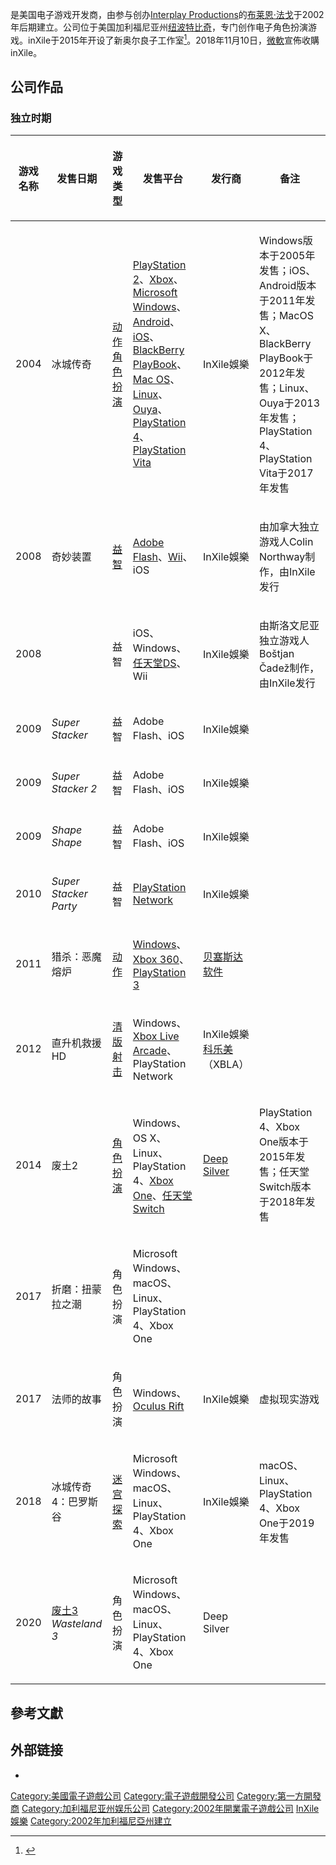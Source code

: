 {{NoteTA
| G1=Games
}}
{{lowercase}}
{{vgname2|inXile娱乐|en=inXile Entertainment}}是美国电子游戏开发商，由参与创办[[Interplay_Productions|Interplay Productions]]的[[布莱恩·法戈|布莱恩·法戈]]于2002年后期建立。公司位于美国加利福尼亚州[[纽波特比奇_(加利福尼亚州)|纽波特比奇]]，专门创作电子角色扮演游戏。inXile于2015年开设了新奥尔良子工作室<ref name="Orleans">{{cite web|last=Makuch|first=Eddie|url=http://www.gamespot.com/articles/wasteland-2-dev-opening-new-orleans-office-will-pa/1100-6431622/|title=Wasteland 2 Dev Opening New Orleans Office, Will Pay $75,000 Salaries|website=[[GameSpot|GameSpot]]|publisher=[[CBS_Interactive|CBS Interactive]]|date=October 22, 2015|accessdate=November 20, 2016|archive-date=2021-01-25|archive-url=https://web.archive.org/web/20210125023257/https://www.gamespot.com/articles/wasteland-2-dev-opening-new-orleans-office-will-pa/1100-6431622/|dead-url=no}}</ref>。2018年11月10日，[[微軟|微軟]]宣佈收購inXile。

== 公司作品 ==
=== 独立时期 ===
{| class="wikitable sortable" border="1" style="width: 100%;"
|-
! 游戏名称
! 发售日期
! 游戏类型
! 发售平台
! 发行商
! 备注
|-
| 2004
| 冰城传奇<br>''{{le|The Bard's Tale (2004 video game)|The Bard's Tale (2004 video game)|The Bard's Tale}}''
| [[动作角色扮演游戏|动作角色扮演]]
| [[PlayStation_2|PlayStation 2]]、[[Xbox_(游戏机)|Xbox]]、[[Microsoft_Windows|Microsoft Windows]]、[[Android|Android]]、[[iOS|iOS]]、[[BlackBerry_PlayBook|BlackBerry PlayBook]]、[[Mac_OS|Mac OS]]、[[Linux|Linux]]、[[Ouya|Ouya]]、[[PlayStation_4|PlayStation 4]]、[[PlayStation_Vita|PlayStation Vita]] 
| InXile娛樂
| Windows版本于2005年发售；iOS、Android版本于2011年发售；MacOS X、BlackBerry PlayBook于2012年发售；Linux、Ouya于2013年发售；PlayStation 4、PlayStation Vita于2017年发售
|-
| 2008
| 奇妙装置<br>''{{le|Fantastic Contraption (2008 video game)|Fantastic Contraption (2008 video game)|Fantastic Contraption}}''
| [[益智游戏|益智]]
| [[Adobe_Flash|Adobe Flash]]、[[Wii|Wii]]、iOS
| InXile娛樂
| 由加拿大独立游戏人Colin Northway制作，由InXile发行
|-
| 2008
| ''{{le|Line Rider|Line Rider|Line Rider 2: Unbound}}''
| 益智
| iOS、Windows、[[任天堂DS|任天堂DS]]、Wii
| InXile娛樂
| 由斯洛文尼亚独立游戏人Boštjan Čadež制作，由InXile发行
|-
| 2009
| ''Super Stacker''
| 益智
| Adobe Flash、iOS
| InXile娛樂
| 
|-
| 2009
| ''Super Stacker 2''
| 益智
| Adobe Flash、iOS
| InXile娛樂
| 
|-
| 2009
| ''Shape Shape''
| 益智
| Adobe Flash、iOS
| InXile娛樂
| 
|-
| 2010
| ''Super Stacker Party''
| 益智
| [[PlayStation_Network|PlayStation Network]]
| InXile娛樂
| 
|-
| 2011
| 猎杀：恶魔熔炉<br>''{{le|Hunted: The Demon's Forge|Hunted: The Demon's Forge}}''
| [[动作电子游戏|动作]]
| [[Windows|Windows]]、[[Xbox_360|Xbox 360]]、[[PlayStation_3|PlayStation 3]]
| [[贝塞斯达软件|贝塞斯达软件]]
| 
|-
| 2012
| 直升机救援HD<br>''{{le|Choplifter HD|Choplifter HD}}''
| [[清版射击游戏|清版射击]]
| Windows、[[Xbox_Live_Arcade|Xbox Live Arcade]]、PlayStation Network
| InXile娛樂<br>[[科乐美|科乐美]]（XBLA）
| 
|-
| 2014
| 废土2<br>''{{le|Wasteland 2|Wasteland 2}}''
| [[电子角色扮演游戏|角色扮演]]
| Windows、OS X、Linux、PlayStation 4、[[Xbox_One|Xbox One]]、[[任天堂Switch|任天堂Switch]]
| [[Deep_Silver|Deep Silver]]
| PlayStation 4、Xbox One版本于2015年发售；任天堂Switch版本于2018年发售
|-
| 2017
| 折磨：扭蒙拉之潮<br>''{{le|Torment: Tides of Numenera|Torment: Tides of Numenera}}''
| 角色扮演
| Microsoft Windows、macOS、Linux、PlayStation 4、Xbox One
| {{le|Techland|Techland}}
| 
|-
| 2017
| 法师的故事<br>''{{le|The Mage's Tale|The Mage's Tale}}''
| 角色扮演
| Windows、[[Oculus_Rift|Oculus Rift]]
| InXile娛樂
| 虚拟现实游戏
|-
| 2018
| 冰城传奇4：巴罗斯谷<br>''{{le|The Bard's Tale IV: Barrows Deep|The Bard's Tale IV: Barrows Deep}}''
| [[迷宫探索|迷宫探索]]
| Microsoft Windows、macOS、Linux、PlayStation 4、Xbox One
| InXile娛樂
| macOS、Linux、PlayStation 4、Xbox One于2019年发售
|-
| 2020
| [[废土3|废土3]]<br>''Wasteland 3''
| 角色扮演
| Microsoft Windows、macOS、Linux、PlayStation 4、Xbox One
| Deep Silver
|
|}
== 參考文獻 ==
{{Reflist}}

== 外部链接 ==
* {{Official|https://www.inxile-entertainment.com/}}

{{微软工作室}}

{{DEFAULTSORT:Inxile Entertainment}}
[[Category:美國電子遊戲公司|Category:美國電子遊戲公司]]
[[Category:電子遊戲開發公司|Category:電子遊戲開發公司]]
[[Category:第一方開發商|Category:第一方開發商]]
[[Category:加利福尼亚州娱乐公司|Category:加利福尼亚州娱乐公司]]
[[Category:2002年開業電子遊戲公司|Category:2002年開業電子遊戲公司]]
[[Category:InXile娛樂|]]
[[Category:2002年加利福尼亞州建立|Category:2002年加利福尼亞州建立]]